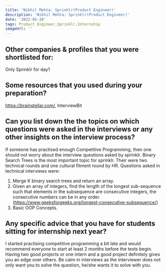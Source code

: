 ```yaml
---
title: 'Nikhil Mehta: Sprinklr(Product Engineer)'
description: 'Nikhil Mehta: Sprinklr(Product Engineer)'
date: '2022-05-20'
tags: Product Engineer,Sprinklr,Internship
imageUrl: ''
---
```


## Other companies & profiles that you were shortlisted for:
Only Sprinklr for day1

## Some resources that you used during your preparation?
https://brainstellar.com/, InterviewBit

## Can you list down the the topics on which questions were asked in the interviews or any other insights on the interview process?
If someone has practised enough Competitive Programming, then one should not worry about the interview questions asked by sprinklr.
Binary Search Trees is the most important topic for sprinklr.
Their were two technical rounds and one cultural fitment round by HR.
Questions asked in technical interviews were:
1) Merge K binary search trees and return an array.
2) Given an array of integers, find the length of the longest sub-sequence such that elements in the subsequence are consecutive integers, the consecutive numbers can be in any order. (https://www.geeksforgeeks.org/longest-consecutive-subsequence/)
3) Basic OOP Concepts.

## Any specific advice that you have for students sitting for internship next year?
I started practising competitive programming a bit late and would recommend everyone to start at least 2 months before the tests begin. Having two good projects or one intern and a good project definitely gives you an edge over others.
Be calm in interviews as the interviewer does not only want you to solve the question, he/she wants it to solve with you.

